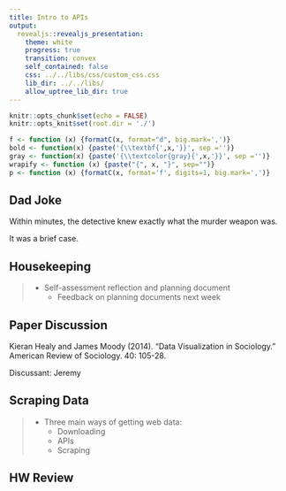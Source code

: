 ```yaml
---
title: Intro to APIs
output: 
  revealjs::revealjs_presentation:
    theme: white
    progress: true
    transition: convex
    self_contained: false
    css: ../../libs/css/custom_css.css
    lib_dir: ../../libs/
    allow_uptree_lib_dir: true
---
```


```r
knitr::opts_chunk$set(echo = FALSE)
knitr::opts_knit$set(root.dir = './')

f <- function (x) {formatC(x, format="d", big.mark=',')}
bold <- function(x) {paste('{\\textbf{',x,'}}', sep ='')}
gray <- function(x) {paste('{\\textcolor{gray}{',x,'}}', sep ='')}
wrapify <- function (x) {paste("{", x, "}", sep="")}
p <- function (x) {formatC(x, format='f', digits=1, big.mark=',')}
```

## Dad Joke


Within minutes, the detective knew exactly what the murder weapon was.

<span class='fragment'>
It was a brief case.
</span>

## Housekeeping

> - Self-assessment reflection and planning document
>	- Feedback on planning documents next week

## Paper Discussion

Kieran Healy and James Moody (2014). “Data Visualization in Sociology.” American Review of Sociology. 40: 105-28. 

Discussant: Jeremy


## Scraping Data

> - Three main ways of getting web data:
>	- Downloading
>	- APIs
>	- Scraping

## HW Review
